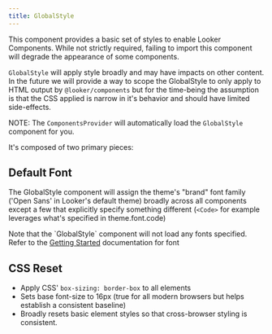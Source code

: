 ```yaml
---
title: GlobalStyle
---
```



This component provides a basic set of styles to enable Looker Components. While not strictly required, failing to import this component will degrade the appearance of some components.

`GlobalStyle` will apply style broadly and may have impacts on other content. In the future we will provide a way to scope the GlobalStyle to only apply to HTML output by `@looker/components` but for the time-being the assumption is that the CSS applied is narrow in it's behavior and should have limited side-effects.

NOTE: The `ComponentsProvider` will automatically load the `GlobalStyle` component for you.

It's composed of two primary pieces:

## Default Font

The GlobalStyle component will assign the theme's "brand" font family ('Open Sans' in Looker's default theme) broadly across all components except a few that explicitly specify something different (`<Code>` for example leverages what's specified in theme.font.code)

<MessageBar noActions>
  Note that the `GlobalStyle` component will not load any fonts specified. Refer
  to the <a href="/getting-started">Getting Started</a> documentation for font
</MessageBar>

## CSS Reset

- Apply CSS' `box-sizing: border-box` to all elements
- Sets base font-size to 16px (true for all modern browsers but helps establish a consistent baseline)
- Broadly resets basic element styles so that cross-browser styling is consistent.
